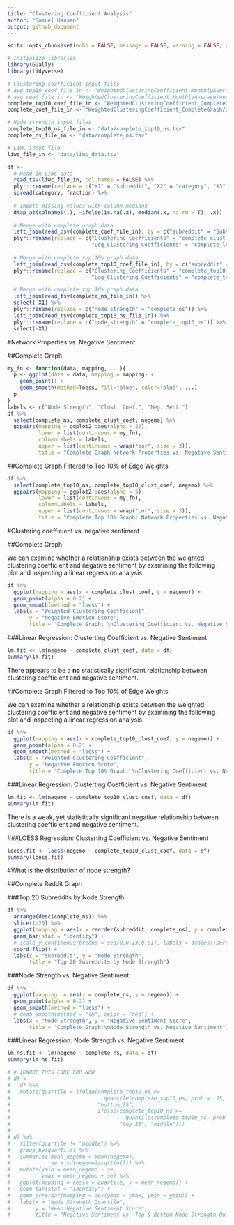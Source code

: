 ```yaml
---
title: "Clustering Coefficient Analysis"
author: "Samuel Hansen"
output: github_document
---
```


```r
knitr::opts_chunk$set(echo = FALSE, message = FALSE, warning = FALSE, cache = TRUE)
```

```r
# Initialize libraries 
library(GGally)
library(tidyverse)

# Clustering coefficient input files 
# avg_top10_coef_file_in <- "WeightedClusteringCoefficient_MonthlyAverageTop10/weightedClusteringCoefficients.csv"
# avg_coef_file_in <- "WeightedClusteringCoefficient_MonthlyAverage/weightedClusteringCoefficients.csv"
complete_top10_coef_file_in <- "WeightedClusteringCoefficient_CompleteGraphTop10/weightedClusteringCoefficients.csv"
complete_coef_file_in <- "WeightedClusteringCoefficient_CompleteGraph/weightedClusteringCoefficients.csv"

# Node strength input files 
complete_top10_ns_file_in <- "data/complete_top10_ns.tsv"
complete_ns_file_in <- "data/complete_ns.tsv"

# LIWC input file 
liwc_file_in <- "data/liwc_data.tsv"

df <-
  # Read in LIWC data 
  read_tsv(liwc_file_in, col_names = FALSE) %>%
  plyr::rename(replace = c("X1" = "subreddit", "X2" = "category", "X3" = "fraction")) %>%
  spread(category, fraction) %>%
  
  # Impute missing values with column medians 
  dmap_at(colnames(.), ~ifelse(is.na(.x), median(.x, na.rm = T), .x))  %>%
  
  # Merge with complete graph data 
  left_join(read_csv(complete_coef_file_in), by = c("subreddit" = "SubReddit_Name")) %>%
  plyr::rename(replace = c("Clustering_Coefficients" = "complete_clust_coef", 
                           "Log_Clustering_Coefficients" = "complete_log_clust_coef")) %>%
  
  # Merge with complete top 10% graph data 
  left_join(read_csv(complete_top10_coef_file_in), by = c("subreddit" = "SubReddit_Name")) %>%
  plyr::rename(replace = c("Clustering_Coefficients" = "complete_top10_clust_coef", 
                           "Log_Clustering_Coefficients" = "complete_top10_log_clust_coef")) %>%

  # Merge with complete top 10% graph data 
  left_join(read_tsv(complete_ns_file_in)) %>%
  select(-X1) %>%
  plyr::rename(replace = c("node_strength" = "complete_ns")) %>% 
  left_join(read_tsv(complete_top10_ns_file_in)) %>%
  plyr::rename(replace = c("node_strength" = "complete_top10_ns")) %>% 
  select(-X1)
```

#Network Properties vs. Negative Sentiment 

##Complete Graph 
```r
my_fn <- function(data, mapping, ...){
  p <- ggplot(data = data, mapping = mapping) + 
    geom_point() + 
    geom_smooth(method=loess, fill="blue", color="blue", ...) 
  p
}
labels <- c("Node Strength", "Clust. Coef.", "Neg. Sent.")
df %>%
  select(complete_ns, complete_clust_coef, negemo) %>%
  ggpairs(mapping = ggplot2::aes(alpha = 20),
          lower = list(continuous = my_fn),
          columnLabels = labels,
          upper = list(continuous = wrap("cor", size = 3)),
          title = "Complete Graph Network Properties vs. Negative Sentiment")
```

##Complete Graph Filtered to Top 10% of Edge Weights
```r
df %>%
  select(complete_top10_ns, complete_top10_clust_coef, negemo) %>%
  ggpairs(mapping = ggplot2::aes(alpha = 5),
          lower = list(continuous = my_fn),
          columnLabels = labels,
          upper = list(continuous = wrap("cor", size = 3)),
          title = "Complete Top 10% Graph: Network Properties vs. Negative Sentiment")
```

#Clustering coefficient vs. negative sentiment

##Complete Graph 

We can examine whether a relationship exists between the weighted clustering
coefficient and negative sentiment by examining the following plot and 
inspecting a linear regression analysis. 
```r
df %>%
  ggplot(mapping = aes(x = complete_clust_coef, y = negemo)) +
  geom_point(alpha = 0.2) +
  geom_smooth(method = "loess") +
  labs(x = "Weighted Clustering Coefficient", 
       y = "Negative Emotion Score",
       title = "Complete Graph: \nClustering Coefficient vs. Negative Sentiment") 
```

###Linear Regression: Clusterting Coefficient vs. Negative Sentiment 

```r
lm.fit <- lm(negemo ~ complete_clust_coef, data = df)
summary(lm.fit)
```

There appears to be a **no** statistically significant relationship
between clustering coefficient and negative sentiment. 

##Complete Graph Filtered to Top 10% of Edge Weights 

We can examine whether a relationship exists between the weighted clustering
coefficient and negative sentiment by examining the following plot and 
inspecting a linear regression analysis. 
```r
df %>%
  ggplot(mapping = aes(x = complete_top10_clust_coef, y = negemo)) +
  geom_point(alpha = 0.2) +
  geom_smooth(method = "loess") +
  labs(x = "Weighted Clustering Coefficient", 
       y = "Negative Emotion Score",
       title = "Complete Top 10% Graph: \nClustering Coefficient vs. Negative Sentiment") 
```

###Linear Regression: Clusterting Coefficient vs. Negative Sentiment 

```r
lm.fit <- lm(negemo ~ complete_top10_clust_coef, data = df)
summary(lm.fit)
```

There is a weak, yet statistically significant negative relationship 
between clustering coefficient and negative sentiment. 

###LOESS Regression: Clusterting Coefficient vs. Negative Sentiment 

```r
loess.fit <- loess(negemo ~ complete_top10_clust_coef, data = df)
summary(loess.fit)
```

#What is the distribution of node strength? 

##Complete Reddit Graph 

###Top 20 Subreddits by Node Strength 
```r
df %>% 
  arrange(desc(complete_ns)) %>%
  slice(1:20) %>%
  ggplot(mapping = aes(x = reorder(subreddit, complete_ns), y = complete_ns)) +
  geom_bar(stat = "identity") +
  # scale_y_continuous(breaks = seq(0,0.13,0.01), labels = scales::percent) +
  coord_flip() +
  labs(x = "Subreddit", y = "Node Strength",
       title = "Top 20 Subreddits by Node Strength")
```

###Node Strength vs. Negative Sentiment 
```r
df %>%
  ggplot(mapping  = aes(x = complete_ns, y = negemo)) +
  geom_point(alpha = 0.2) +
  geom_smooth(method = "loess") +
  # geom_smooth(method = "lm", color = "red") + 
  labs(x = "Node Strength", y = "Negative Sentiment Score",
       title = "Complete Graph:\nNode Strength vs. Negative Sentiment")
```

###Linear Regression: Node Strength vs. Negative Sentiment 

```r
lm.ns.fit <- lm(negemo ~ complete_ns, data = df)
summary(lm.ns.fit)
```


```r
# # IGNORE THIS CODE FOR NOW
# df <-
#   df %>%
#   mutate(quartile = ifelse(complete_top10_ns <=
#                              quantile(complete_top10_ns, prob = .25, na.rm = T),
#                            "bottom_25",
#                            ifelse(complete_top10_ns >=
#                                     quantile(complete_top10_ns, prob = .75, na.rm = T),
#                                   "top_25", "middle")))
# 
# df %>%
#   filter(quartile != "middle") %>%
#   group_by(quartile) %>%
#   summarise(mean_negemo = mean(negemo),
#             se = sd(negemo)/sqrt(n())) %>%
#   mutate(ymin = mean_negemo - se,
#          ymax = mean_negemo + se) %>%
#   ggplot(mapping = aes(x = quartile, y = mean_negemo)) +
#   geom_bar(stat = "identity") +
#   geom_errorbar(mapping = aes(ymax = ymax, ymin = ymin)) +
#   labs(x = "Node Strength Quartile",
#        y = "Mean Negative Sentiment Score",
#        title = "Negative Sentiment vs. Top & Bottom Node Strength Quartiles")
```

